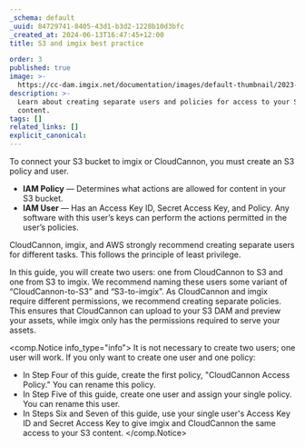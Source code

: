 ```yaml
---
_schema: default
_uuid: 84729741-8405-43d1-b3d2-1228b10d3bfc
_created_at: 2024-06-13T16:47:45+12:00
title: S3 and imgix best practice

order: 3
published: true
image: >-
  https://cc-dam.imgix.net/documentation/images/default-thumbnail/2023-Q4/CloudCannon-Documentation-Thumbnail.png
description: >-
  Learn about creating separate users and policies for access to your S3
  content.
tags: []
related_links: []
explicit_canonical:
---
```

To connect your S3 bucket to imgix or CloudCannon, you must create an S3 policy and user.

* **IAM Policy** — Determines what actions are allowed for content in your S3 bucket.
* **IAM User** — Has an Access Key ID, Secret Access Key, and Policy. Any software with this user’s keys can perform the actions permitted in the user’s policies.

CloudCannon, imgix, and AWS strongly recommend creating separate users for different tasks. This follows the principle of least privilege.

In this guide, you will create two users: one from CloudCannon to S3 and one from S3 to imgix. We recommend naming these users some variant of “CloudCannon-to-S3” and “S3-to-imgix”. As CloudCannon and imgix require different permissions, we recommend creating separate policies. This ensures that CloudCannon can upload to your S3 DAM and preview your assets, while imgix only has the permissions required to serve your assets.

<comp.Notice info_type="info">
  It is not necessary to create two users; one user will work. If you only want to create one user and one policy:

  * In Step Four of this guide, create the first policy, "CloudCannon Access Policy." You can rename this policy.
  * In Step Five of this guide, create one user and assign your single policy. You can rename this user.
  * In Steps Six and Seven of this guide, use your single user's Access Key ID and Secret Access Key to give imgix and CloudCannon the same access to your S3 content.
</comp.Notice>